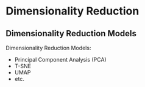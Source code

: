 # Dimensionality Reduction


## Dimensionality Reduction Models

Dimensionality Reduction Models:

  + Principal Component Analysis (PCA)
  + T-SNE
  + UMAP
  + etc.
